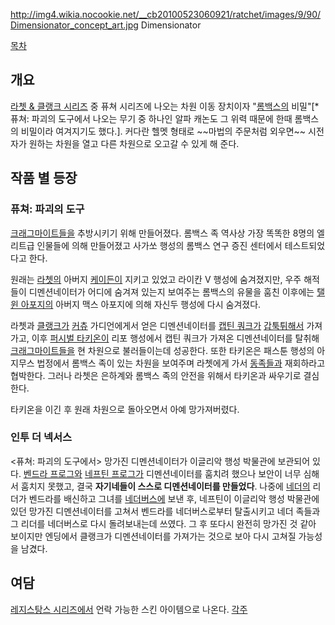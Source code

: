 http://img4.wikia.nocookie.net/__cb20100523060921/ratchet/images/9/90/Dimensionator_concept_art.jpg
Dimensionator

[[목차]]
== 개요 ==
[[라쳇 & 클랭크 시리즈]] 중 퓨쳐 시리즈에 나오는 차원 이동 장치이자 "[[롬백스]]의 비밀"[* 퓨쳐: 파괴의 도구에서 나오는 무기 중 하나인 알파 캐논도 그 위력 때문에 한때 롬백스의 비밀이라 여겨지기도 했다.]. 커다란 헬멧 형태로 ~~마법의 주문처럼 외우면~~ 시전자가 원하는 차원을 열고 다른 차원으로 오고갈 수 있게 해 준다.
== 작품 별 등장 ==
=== 퓨쳐: 파괴의 도구 ===
[[크래그마이트]]들을 추방시키기 위해 만들어졌다. 롬백스 족 역사상 가장 똑똑한 8명의 엘리트급 인물들에 의해 만들어졌고 사가쏘 행성의 롬백스 연구 증진 센터에서 테스트되었다고 한다.

원래는 [[라쳇]]의 아버지 [[케이든]]이 지키고 있었고 라이칸 V 행성에 숨겨졌지만, 우주 해적들이 디멘션네이터가 어디에 숨겨져 있는지 보여주는 롬백스의 유물을 훔친 이후에는 [[탤윈 아포지]]의 아버지 맥스 아포지에 의해 자신두 행성에 다시 숨겨졌다.

라쳇과 [[클랭크]]가 [[커츄]] 가디언에게서 얻은 디멘션네이터를 [[캡틴 쿼크]]가 [[갑툭튀]]해서 가져가고, 이후 [[퍼시벌 타키온]]이 리포 행성에서 캡틴 쿼크가 가져온 디멘션네이터를 탈취해 [[크래그마이트]]들을 현 차원으로 불러들이는데 성공한다. 또한 타키온은 패스툰 행성의 아지무스 법정에서 롬백스 족이 있는 차원을 보여주며 라쳇에게 가서 [[동족]]들과 재회하라고 협박한다. 그러나 라쳇은 은하계와 롬백스 족의 안전을 위해서 타키온과 싸우기로 결심한다.

타키온을 이긴 후 원래 차원으로 돌아오면서 아예 망가져버렸다.
=== 인투 더 넥서스 ===
<퓨쳐: 파괴의 도구에서> 망가진 디멘션네이터가 이글리악 행성 박물관에 보관되어 있다. [[벤드라 프로그]]와 [[네프틴 프로그]]가 디멘션네이터를 훔치려 했으나 보안이 너무 심해서 훔치지 못했고, 결국 '''자기네들이 스스로 디멘션네이터를 만들었다'''. 나중에 [[네더]]의 리더가 벤드라를 배신하고 그녀를 [[네더버스]]에 보낸 후, 네프틴이 이글리악 행성 박물관에  있던 망가진 디멘션네이터를 고쳐서 벤드라를 네더버스로부터 탈출시키고 네더 족들과 그 리더를 네더버스로 다시 돌려보내는데 쓰였다. 그 후 또다시 완전히 망가진 것 같아 보이지만 엔딩에서 클랭크가 디멘션네이터를 가져가는 것으로 보아 다시 고쳐질 가능성을 남겼다.
== 여담 ==
[[레지스탕스 시리즈]]에서 언락 가능한 스킨 아이템으로 나온다.
[[각주]]
